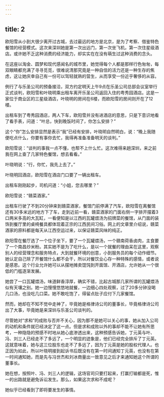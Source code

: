 ```yaml
---
---
---
```

title: 2
---




欧阳雪从小到大很少离开过古城，去过最远的地方是北京，是为了考察、借鉴特色餐馆的经营模式。这次来深圳她是第一次出远门，第一次坐飞机，第一次住星级酒店。或许她不乏这种消费的经济能力，却实实在在没有萌生过这种消费的念头。

在这座以淘金、圆梦和现代感闻名的城市里，她觉得每个人都是那样行色匆匆，每双眼睛都充满了寻寻觅觅，很难说清那究竟是一种自信的活力还是一种生存的焦虑，这让她庆幸自己有一份可以驾轻就熟的营生，从而享受一份近乎奢侈的从容。

例行了与乐圣公司的预备接洽，双方约定明天上午9点在乐圣公司总部会议室举行正式谈判，欧阳雪和叶晓明乘出租车离开乐圣公司返回入住的粤秀园酒店。这是一家位于商业区的三星级酒店，叶晓明的房间在6楼，而欧阳雪的房间则开在了12楼。

出租车到了粤秀园酒店，两人下车，欧阳雪并没有进酒店的意思，只是下意识地看了看手表，问道：“叶总，快到晚饭时间了，你怎么安排？”

这个“你”怎么安排显然是表示“我”已经有安排，叶晓明自然明白，说：“晚上我随便吃点什么，你要有事你去忙，我得再准备准备明天的谈判。”

欧阳雪说：“谈判的事我一点不懂，也帮不上什么忙。这次难得来趟深圳，来之前我在网上查了几家特色餐馆，想去看看。”

叶晓明说：“行，你忙，我先上去了。”

叶晓明回酒店，欧阳雪在酒店门口要了一辆出租车。

出租车刚刚起步，司机问道：“小姐，您去哪里？”

欧阳雪说：“赣菜酒家。”

出租车行驶了不到20分钟来到赣菜酒家，餐馆门前停满了汽车，欧阳雪在离餐馆还有30多米远的地方下了车，走到近前一看，赣菜酒家的门面右侧一字排开摆着3口两米多高的大瓦缸，一看便知是以江西的瓦罐煨汤为招牌菜的餐馆，从门面的装饰到餐厅里的桌椅餐具都体现着正宗的江西民间习俗。网上的文章里介绍说，赣菜酒家的原料都是每天从江西空运过来，以保证赣菜风味的纯正。

欧阳雪在餐厅选了一个位子坐下，要了一个瓦罐煨汤，一个赣南荷香卤肉，主食要了一个南昌炒米粉。其实她不是为了吃什么，是以一个就餐的理由呆在这里，观察别人的经营理念和服务特点，大到就餐环境的创意，小到服务员的每个动作细节。她认定自己除了开餐馆什么都不会干，所以对餐饮业心存一种特殊的感情，或者说是感恩。这个行业允许她可以从摆地摊卖馄饨到开面馆、开酒店，允许她从一个很低的门槛逐渐发展。

她尝了一口瓦罐煨汤，味道鲜香淳厚，确实不错，比起古城那几家所谓的瓦罐煨汤似有天壤之别。她一边慢慢悠悠地就餐，一边细心四处观察，过了20多分钟没喝几口汤，也没吃几口菜。她不敢吃饱了，得留点肚子应付下几家餐馆。

然而，她却在不知不觉中走神了，毕竟她是格律诗公司的董事长，毕竟格律诗公司出了大事，毕竟她是来深圳与乐圣公司谈判的。

尽管她对“求和”的成败与否并不关心，因为那不是她可以关心的事，她从加入公司的动机和条件就已经决定了这一点。但是求和成败以外的事却不能不让她有所思考，一种隐隐的预感不时地从她心底渗透出来，这种预感告诉她，丁元英与叶、冯、刘三人已经走不了多远了，一个明显的迹象是，他们已经完全排斥了丁元英。这就意味着，她与这三位股东也走不了多远了，因为丁元英是她的股权代理人。也正因为如此，所以叶晓明接到起诉书后既没有在第一时间通知丁元英，也没有在第一时间通知她，而是先与冯世杰和刘冰商量出一致意见之后才来通知她这个所谓的董事长。

她在想，按照叶、冯、刘三人的逻辑，这场官司只要打起来，打赢打输都是死，惟一的出路就是避免诉讼发生。那么，如果这次求和不成呢？

她似乎已经看到了即将要发生的事情。